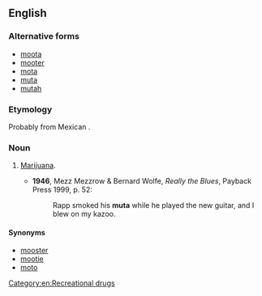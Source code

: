 ==English==

===Alternative forms===
*[[moota]]
*[[mooter]]
*[[mota]]
*[[muta]]
*[[mutah]]

===Etymology===
Probably from Mexican {{etyl|es}} {{term|mota}}.

===Noun===
{{en-noun|-}}

# {{US|slang}} [[marijuana|Marijuana]].
#*'''1946''', Mezz Mezzrow & Bernard Wolfe, ''Really the Blues'', Payback Press 1999, p. 52:
#*:Rapp smoked his '''muta''' while he played the new guitar, and I blew on my kazoo.

====Synonyms====
*[[mooster]]
*[[mootie]]
*[[moto]]

[[Category:en:Recreational drugs]]